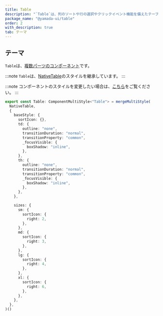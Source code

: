 ```yaml
---
title: Table
description: "`Table`は、列のソートや行の選択やクリックイベント機能を備えたテーブルのコンポーネントです。"
package_name: "@yamada-ui/table"
order: 2
with_description: true
tab: テーマ
---
```


## テーマ

`Table`は、[複数パーツのコンポーネント](/styled-system/theming/component-styles#複数パーツのコンポーネント)です。

:::note
`Table`は、[NativeTable](/components/data-display/native-table)のスタイルを継承しています。
:::

:::note
コンポーネントのスタイルを変更したい場合は、[こちら](/styled-system/theming/customize-theme#コンポーネントのスタイルを変更する)をご覧ください。
:::

```ts
export const Table: ComponentMultiStyle<"Table"> = mergeMultiStyle(
  NativeTable,
  {
    baseStyle: {
      sortIcon: {},
      td: {
        outline: "none",
        transitionDuration: "normal",
        transitionProperty: "common",
        _focusVisible: {
          boxShadow: "inline",
        },
      },
      th: {
        outline: "none",
        transitionDuration: "normal",
        transitionProperty: "common",
        _focusVisible: {
          boxShadow: "inline",
        },
      },
    },

    sizes: {
      sm: {
        sortIcon: {
          right: 2,
        },
      },
      md: {
        sortIcon: {
          right: 3,
        },
      },
      lg: {
        sortIcon: {
          right: 4,
        },
      },
      xl: {
        sortIcon: {
          right: 6,
        },
      },
    },
  },
)()
```
